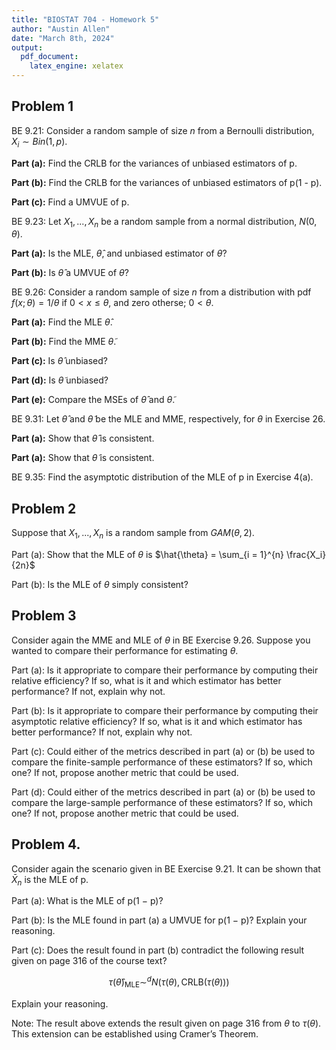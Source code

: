 ```yaml
---
title: "BIOSTAT 704 - Homework 5"
author: "Austin Allen"
date: "March 8th, 2024"
output:
  pdf_document:
    latex_engine: xelatex
---
```


## Problem 1

BE 9.21: Consider a random sample of size $n$ from a Bernoulli distribution, $X_i \sim Bin(1,p)$. 

**Part (a):** Find the CRLB for the variances of unbiased estimators of p.

**Part (b):** Find the CRLB for the variances of unbiased estimators of p(1 - p).

**Part (c):** Find a UMVUE of p.


BE 9.23: Let $X_1, ... , X_n$ be a random sample from a normal distribution, $N(0, \theta)$. 

**Part (a):** Is the MLE, $\hat{\theta}$, and unbiased estimator of $\theta$?

**Part (b):** Is $\hat{\theta}$ a UMVUE of $\theta$?

BE 9.26: Consider a random sample of size $n$ from a distribution with pdf $f(x; \theta) = 1/\theta$ if $0 < x \le \theta$, and zero otherse; $0 < \theta$. 

**Part (a):** Find the MLE $\hat{\theta}$.


**Part (b):** Find the MME $\tilde{\theta}$.


**Part (c):** Is $\hat{\theta}$ unbiased? 


**Part (d):** Is $\tilde{\theta}$ unbiased?


**Part (e):** Compare the MSEs of $\hat{\theta}$ and $\tilde{\theta}$. 




BE 9.31: Let $\hat{\theta}$ and $\tilde{\theta}$ be the MLE and MME, respectively, for $\theta$ in Exercise 26. 

**Part (a):** Show that $\hat{\theta}$ is consistent.

**Part (a):** Show that $\tilde{\theta}$ is consistent.

BE 9.35: Find the asymptotic distribution of the MLE of p in Exercise 4(a). 


## Problem 2


Suppose that $X_1, . . . , X_n$ is a random sample from $GAM(\theta, 2)$.

Part (a): Show that the MLE of $\theta$ is $\hat{\theta} = \sum_{i = 1}^{n} \frac{X_i}{2n}$


Part (b): Is the MLE of $\theta$ simply consistent?


## Problem 3

Consider again the MME and MLE of $\theta$ in BE Exercise 9.26. Suppose you wanted to compare their performance for estimating $\theta$. 

Part (a): Is it appropriate to compare their performance by computing their relative efficiency? If so, what is it and which estimator has better performance? If not, explain why not.


Part (b): Is it appropriate to compare their performance by computing their asymptotic relative efficiency? If so, what is it and which estimator has better performance? If not, explain why not.

Part (c): Could either of the metrics described in part (a) or (b) be used to compare the finite-sample performance of these estimators? If so, which one? If not, propose another metric that could be used.

Part (d): Could either of the metrics described in part (a) or (b) be used to compare the large-sample performance of these estimators? If so, which one? If not, propose another metric that could be used.

## Problem 4. 

Consider again the scenario given in BE Exercise 9.21. It can be shown that $\bar{X}_n$ is the MLE of p.

Part (a): What is the MLE of p(1 − p)?

Part (b): Is the MLE found in part (a) a UMVUE for p(1 − p)? Explain your reasoning.

Part (c): Does the result found in part (b) contradict the following result given on page 316 of the course text?

$$
\tau(\hat{\theta})_\text{MLE} \sim^d N(\tau(\theta), \text{CRLB}(\tau(\theta)))
$$


Explain your reasoning.

Note: The result above extends the result given on page 316 from $\theta$ to $\tau(\theta)$. This extension can be established using Cramer’s Theorem.